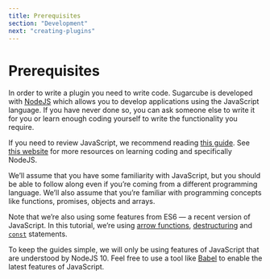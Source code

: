 ```yaml
---
title: Prerequisites
section: "Development"
next: "creating-plugins"
---
```


# Prerequisites

In order to write a plugin you need to write code. Sugarcube is developed with [NodeJS](https://nodejs.org/en/) which allows you to develop applications using the JavaScript language. If you have never done so, you can ask someone else to write it for you or learn enough coding yourself to write the functionality you require.

If you need to review JavaScript, we recommend reading [this guide](https://developer.mozilla.org/en-US/docs/Web/JavaScript/A_re-introduction_to_JavaScript). See [this website](https://github.com/vioan/nodejs-learning-resources) for more resources on learning coding and specifically NodeJS.

We’ll assume that you have some familiarity with JavaScript, but you should be able to follow along even if you’re coming from a different programming language. We’ll also assume that you’re familiar with programming concepts like functions, promises, objects and arrays.

Note that we’re also using some features from ES6 — a recent version of JavaScript. In this tutorial, we’re using [arrow functions](https://developer.mozilla.org/en-US/docs/Web/JavaScript/Reference/Functions/Arrow_functions), [destructuring](https://developer.mozilla.org/en-US/docs/Web/JavaScript/Reference/Operators/Destructuring_assignment) and [`const`](https://developer.mozilla.org/en-US/docs/Web/JavaScript/Reference/Statements/const) statements.

To keep the guides simple, we will only be using features of JavaScript that are understood by NodeJS 10. Feel free to use a tool like [Babel](https://babeljs.io/) to enable the latest features of JavaScript.
